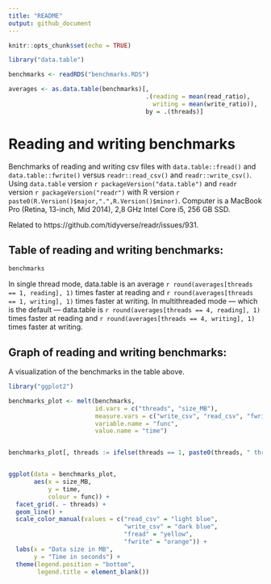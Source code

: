```yaml
---
title: "README"
output: github_document
---
```


```r
knitr::opts_chunk$set(echo = TRUE)
```

```r
library("data.table")

benchmarks <- readRDS("benchmarks.RDS")

averages <- as.data.table(benchmarks)[, 
                                      .(reading = mean(read_ratio),
                                        writing = mean(write_ratio)),
                                      by = .(threads)]
```

# Reading and writing benchmarks

Benchmarks of reading and writing csv files with `data.table::fread()` and `data.table::fwrite()` versus `readr::read_csv()` and `readr::write_csv()`. Using `data.table` version `r packageVersion("data.table")` and `readr` version `r packageVersion("readr")` with R version `r paste0(R.Version()$major,".",R.Version()$minor)`. Computer is a MacBook Pro (Retina, 13-inch, Mid 2014), 2,8 GHz Intel Core i5, 256 GB SSD. 

Related to https://github.com/tidyverse/readr/issues/931.

## Table of reading and writing benchmarks:

```r
benchmarks
```

In single thread mode, data.table is an average `r round(averages[threads == 1, reading], 1)` times faster at reading and `r round(averages[threads == 1, writing], 1)` times faster at writing. In multithreaded mode — which is the default — data.table is `r round(averages[threads == 4, reading], 1)` times faster at reading and `r round(averages[threads == 4, writing], 1)` times faster at writing.

## Graph of reading and writing benchmarks:

A visualization of the benchmarks in the table above.
```r
library("ggplot2")

benchmarks_plot <- melt(benchmarks,  
                        id.vars = c("threads", "size_MB"),
                        measure.vars = c("write_csv", "read_csv", "fwrite", "fread"),
                        variable.name = "func",
                        value.name = "time")


benchmarks_plot[, threads := ifelse(threads == 1, paste0(threads, " thread"), "4 threads")]


ggplot(data = benchmarks_plot, 
       aes(x = size_MB, 
           y = time, 
           colour = func)) +
  facet_grid(. ~ threads) +
  geom_line() +
  scale_color_manual(values = c("read_csv" = "light blue",
                                "write_csv" = "dark blue",
                                "fread" = "yellow",
                                "fwrite" = "orange")) +
  labs(x = "Data size in MB",
       y = "Time in seconds") +
  theme(legend.position = "bottom",
        legend.title = element_blank())

```